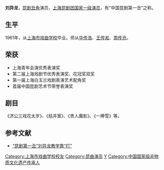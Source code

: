'''刘异龙'''，[[昆剧|昆剧]][[丑角|丑角]]演员，[[上海昆剧团|上海昆剧团]][[国家一级演员|国家一级演员]]，有“中国昆剧第一丑”之称。

==生平==
1961年，从[[上海市戏曲学校|上海市戏曲学校]]毕业。师从[[华传浩|华传浩]]、[[王传淞|王传淞]]、[[周传沧|周传沧]]。

==荣获==
*上海青年会演优秀表演奖
*第二届上海戏剧节优秀表演奖、花冠奖双奖
*第一届上海白玉兰戏剧表演艺术配角奖
*首届中国昆剧艺术节荣誉表演奖

==剧目==
《济公三戏花太岁》、《枯井案》、《贵人魔影》、《一捧雪》等。

==参考文献==
*[https://web.archive.org/web/20160304140925/http://www.zj.xinhuanet.com/website/2009-08/07/content_17253525.htm “昆剧第一丑”刘异龙教学靠“打”]

{{DEFAULTSORT:L}}
[[Category:上海市戏曲学校校友|Category:上海市戏曲学校校友]]
[[Category:昆曲演员|Category:昆曲演员]]
[[Category:刘姓|Y]]
[[Category:中国国家级非物质文化遗产传承人|Category:中国国家级非物质文化遗产传承人]]